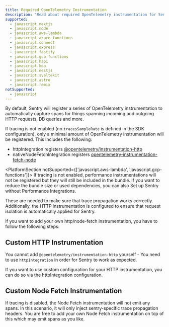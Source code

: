 ```yaml
---
title: Required OpenTelemetry Instrumentation
description: "Read about required OpenTelemetry instrumentation for Sentry."
supported:
  - javascript.nextjs
  - javascript.node
  - javascript.aws-lambda
  - javascript.azure-functions
  - javascript.connect
  - javascript.express
  - javascript.fastify
  - javascript.gcp-functions
  - javascript.hapi
  - javascript.koa
  - javascript.nestjs
  - javascript.sveltekit
  - javascript.astro
  - javascript.remix
notSupported:
  - javascript
---
```


By default, Sentry will register a series of OpenTelemetry instrumentation to automatically capture spans for things spanning incoming and outgoing HTTP requests, DB queries and more.

If tracing is not enabled (no `tracesSampleRate` is defined in the SDK configuration), only a minimal amount of OpenTelemetry instrumentation will be registered. This includes the following:

- <PlatformLink to="/configuration/integrations/http/">httpIntegration</PlatformLink> registers [@opentelemetry/instrumentation-http](https://www.npmjs.com/package/@opentelemetry/instrumentation-http)
- <PlatformLink to="/configuration/integrations/nodefetch/">nativeNodeFetchIntegration</PlatformLink> registers [opentelemetry-instrumentation-fetch-node](https://www.npmjs.com/package/opentelemetry-instrumentation-fetch-node)

<PlatformSection notSupported={['javascript.aws-lambda', 'javascript.gcp-functions']}>
  <Note>
    If tracing is not enabled, performance instrumentations will not be registered but they will still be included in the bundle. If you
    want to reduce the bundle size or used dependencies, you can also <PlatformLink to="/configuration/tree-shaking/#setting-up-sentry-without-performance-integrations">Set up Sentry without Performance Integrations</PlatformLink>.
  </Note>
</PlatformSection>

These are needed to make sure that trace propagation works correctly. Additionally, the HTTP instrumentation is configured to ensure that request isolation is automatically applied for Sentry.

If you want to add your own http/node-fetch instrumentation, you have to follow the following steps:

## Custom HTTP Instrumentation

You cannot add `@opentelemetry/instrumentation-http` yourself - You need to use `httpIntegration` in order for Sentry to work as expected.

If you want to use custom configuration for your HTTP instrumentation, you can do so via the <PlatformLink to="/configuration/integrations/http/">httpIntegration configuration</PlatformLink>.

## Custom Node Fetch Instrumentation

If tracing is disabled, the Node Fetch instrumentation will not emit any spans. In this scenario, it will only inject sentry-specific trace propagation headers. You are free to add your own Node Fetch instrumentation on top of this which may emit spans as you like.
